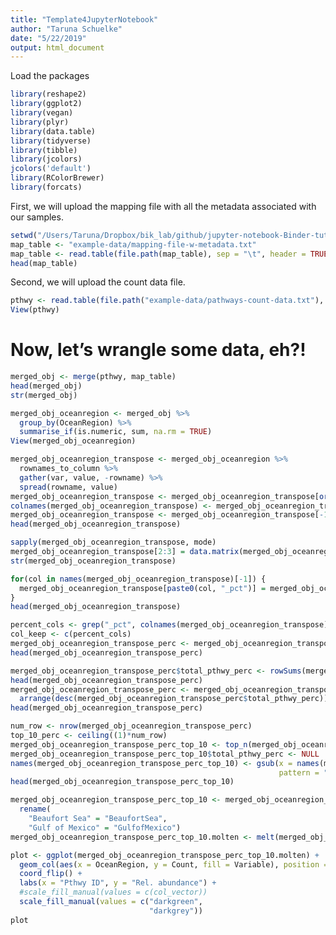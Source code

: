 ```yaml
---
title: "Template4JupyterNotebook"
author: "Taruna Schuelke"
date: "5/22/2019"
output: html_document
---
```


Load the packages

```r
library(reshape2)
library(ggplot2)
library(vegan)
library(plyr)
library(data.table)
library(tidyverse)
library(tibble)
library(jcolors)
jcolors('default')
library(RColorBrewer)
library(forcats)
```

First, we will upload the mapping file with all the metadata associated with our samples.

```r
setwd("/Users/Taruna/Dropbox/bik_lab/github/jupyter-notebook-Binder-tutorial/")
map_table <- "example-data/mapping-file-w-metadata.txt"
map_table <- read.table(file.path(map_table), sep = "\t", header = TRUE, check.names = FALSE)
head(map_table)
```

Second, we will upload the count data file.
```r
pthwy <- read.table(file.path("example-data/pathways-count-data.txt"), sep = "\t", header = TRUE, check.names = FALSE)
View(pthwy)
```

# Now, let's wrangle some data, eh?!



```r
merged_obj <- merge(pthwy, map_table)
head(merged_obj)
str(merged_obj)
```
```r
merged_obj_oceanregion <- merged_obj %>%
  group_by(OceanRegion) %>%
  summarise_if(is.numeric, sum, na.rm = TRUE)
View(merged_obj_oceanregion)
```

```r
merged_obj_oceanregion_transpose <- merged_obj_oceanregion %>%
  rownames_to_column %>% 
  gather(var, value, -rowname) %>% 
  spread(rowname, value) 
merged_obj_oceanregion_transpose <- merged_obj_oceanregion_transpose[order(match(merged_obj_oceanregion_transpose$var,names(merged_obj_oceanregion))),]
colnames(merged_obj_oceanregion_transpose) <- merged_obj_oceanregion_transpose[1,] 
merged_obj_oceanregion_transpose <- merged_obj_oceanregion_transpose[-1, ]
head(merged_obj_oceanregion_transpose)
```


```r
sapply(merged_obj_oceanregion_transpose, mode)
merged_obj_oceanregion_transpose[2:3] = data.matrix(merged_obj_oceanregion_transpose[2:3])
str(merged_obj_oceanregion_transpose)
```

```r
for(col in names(merged_obj_oceanregion_transpose)[-1]) {
  merged_obj_oceanregion_transpose[paste0(col, "_pct")] = merged_obj_oceanregion_transpose[col] / sum(merged_obj_oceanregion_transpose[col])
}
head(merged_obj_oceanregion_transpose)
```

```r
percent_cols <- grep("_pct", colnames(merged_obj_oceanregion_transpose))
col_keep <- c(percent_cols)
merged_obj_oceanregion_transpose_perc <- merged_obj_oceanregion_transpose[, c(1, col_keep)]
head(merged_obj_oceanregion_transpose_perc)
```


```r
merged_obj_oceanregion_transpose_perc$total_pthwy_perc <- rowSums(merged_obj_oceanregion_transpose_perc[,-1])
head(merged_obj_oceanregion_transpose_perc)
merged_obj_oceanregion_transpose_perc <- merged_obj_oceanregion_transpose_perc %>% 
  arrange(desc(merged_obj_oceanregion_transpose_perc$total_pthwy_perc))
head(merged_obj_oceanregion_transpose_perc)
```

```r
num_row <- nrow(merged_obj_oceanregion_transpose_perc)
top_10_perc <- ceiling((1)*num_row)
merged_obj_oceanregion_transpose_perc_top_10 <- top_n(merged_obj_oceanregion_transpose_perc, top_10_perc)
merged_obj_oceanregion_transpose_perc_top_10$total_pthwy_perc <- NULL
names(merged_obj_oceanregion_transpose_perc_top_10) <- gsub(x = names(merged_obj_oceanregion_transpose_perc_top_10),
                                                            pattern = "_pct", replacement = "")
head(merged_obj_oceanregion_transpose_perc_top_10)
```

```r
merged_obj_oceanregion_transpose_perc_top_10 <- merged_obj_oceanregion_transpose_perc_top_10 %>%
  rename(
    "Beaufort Sea" = "BeaufortSea",
    "Gulf of Mexico" = "GulfofMexico")
merged_obj_oceanregion_transpose_perc_top_10.molten <- melt(merged_obj_oceanregion_transpose_perc_top_10, value.name="Count", variable.name="Variable", na.rm=TRUE)

```

```r
plot <- ggplot(merged_obj_oceanregion_transpose_perc_top_10.molten) +
  geom_col(aes(x = OceanRegion, y = Count, fill = Variable), position = 'dodge') +
  coord_flip() +
  labs(x = "Pthwy ID", y = "Rel. abundance") +
  #scale_fill_manual(values = c(col_vector))
  scale_fill_manual(values = c("darkgreen",
                               "darkgrey"))
plot
```